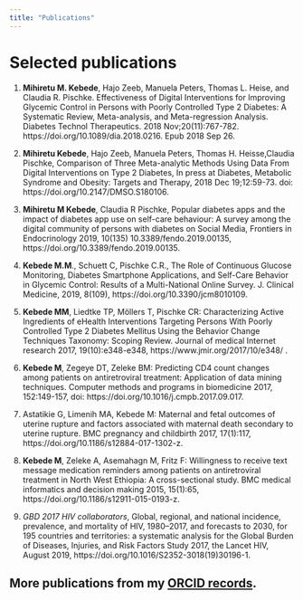 ```yaml
---
title: "Publications"
---
```


# **Selected publications**

1.	**Mihiretu M. Kebede**, Hajo Zeeb, Manuela Peters, Thomas L. Heise, and Claudia R. Pischke. Effectiveness of Digital Interventions for Improving Glycemic Control in Persons with Poorly Controlled Type 2 Diabetes: A Systematic Review, Meta-analysis, and Meta-regression Analysis. Diabetes Technol Therapeutics. 2018 Nov;20(11):767-782.
https://doi.org/10.1089/dia.2018.0216. Epub 2018 Sep 26.

2.	**Mihiretu Kebede**, Hajo Zeeb, Manuela Peters, Thomas H. Heisse,Claudia Pischke, Comparison of Three Meta-analytic Methods Using Data From Digital Interventions on Type 2 Diabetes, In press at Diabetes, Metabolic Syndrome and Obesity: Targets and Therapy, 2018 Dec 19;12:59-73. doi: https://doi.org/10.2147/DMSO.S180106. 

3.	**Mihiretu M Kebede**, Claudia R Pischke, Popular diabetes apps and the impact of diabetes app use on self-care behaviour: A survey among the digital community of persons with diabetes on Social Media, Frontiers in Endocrinology 2019, 10(135) 10.3389/fendo.2019.00135, https://doi.org/10.3389/fendo.2019.00135.


4.	**Kebede M.M**., Schuett C,  Pischke C.R., The Role of Continuous Glucose Monitoring, Diabetes Smartphone Applications, and Self-Care Behavior in Glycemic Control: Results of a Multi-National Online Survey. J. Clinical Medicine, 2019, 8(109), https://doi.org/10.3390/jcm8010109. 

5.	**Kebede MM**, Liedtke TP, Möllers T, Pischke CR: Characterizing Active Ingredients of eHealth Interventions Targeting Persons With Poorly Controlled Type 2 Diabetes Mellitus Using the Behavior Change Techniques Taxonomy: Scoping Review. Journal of medical Internet research 2017, 19(10):e348-e348, https://www.jmir.org/2017/10/e348/ .


6.	**Kebede M**, Zegeye DT, Zeleke BM: Predicting CD4 count changes among patients on antiretroviral treatment: Application of data mining techniques. Computer methods and programs in biomedicine 2017, 152:149-157, doi: https://doi.org/10.1016/j.cmpb.2017.09.017. 

7.	Astatikie G, Limenih MA, Kebede M: Maternal and fetal outcomes of uterine rupture and factors associated with maternal death secondary to uterine rupture. BMC pregnancy and childbirth 2017, 17(1):117, https://doi.org/10.1186/s12884-017-1302-z. 

8.	**Kebede M**, Zeleke A, Asemahagn M, Fritz F: Willingness to receive text message medication reminders among patients on antiretroviral treatment in North West Ethiopia: A cross-sectional study. BMC medical informatics and decision making 2015, 15(1):65, https://doi.org/10.1186/s12911-015-0193-z. 

9.	*GBD 2017 HIV collaborators*, Global, regional, and national incidence, prevalence, and mortality of HIV, 1980–2017, and forecasts to 2030, for 195 countries and territories: a systematic analysis for the Global Burden of Diseases, Injuries, and Risk Factors Study 2017, the Lancet HIV, August 2019, https://doi.org/10.1016/S2352-3018(19)30196-1. 


## More publications from my [ORCID records](https://orcid.org/0000-0002-5599-2823). 


